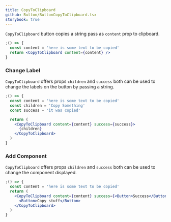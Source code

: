 ```yaml
---
title: CopyToClipboard
github: Button/ButtonCopyToClipboard.tsx
storybook: true
---
```


`CopyToClipboard` button copies a string pass as `content` prop to clipboard.

```jsx
;() => {
  const content = 'here is some text to be copied'
  return <CopyToClipboard content={content} />
}
```

### Change Label

`CopyToClipboard` offers props `children` and `success` both can be used to change the labels on the button by passing a string.

```jsx
;() => {
  const content = 'here is some text to be copied'
  const children = 'Copy Something'
  const success = 'it was copied'

  return (
    <CopyToClipboard content={content} success={success}>
      {children}
    </CopyToClipboard>
  )
}
```

### Add Component

`CopyToClipboard` offers props `children` and `success` both can be used to change the component displayed.

```jsx
;() => {
  const content = 'here is some text to be copied'
  return (
    <CopyToClipboard content={content} success={<Button>Success</Button>}>
      <Button>Copy stuff</Button>
    </CopyToClipboard>
  )
}
```
